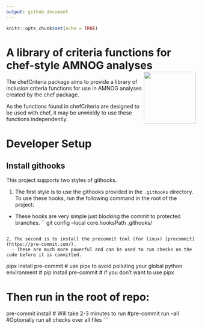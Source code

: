 ```yaml
---
output: github_document
---
```


<!-- Insert badges here -->

<!-- README.md is generated from README.Rmd. Please edit that file -->

```r
knitr::opts_chunk$set(echo = TRUE)
```

# A library of criteria functions for chef-style AMNOG analyses <img src="man/figures/logo.png" align="right" height="138" alt="" />

The chefCriteria package aims to provide a library of inclusion criteria functions 
for use in AMNOG analyses created by the chef package.

As the functions found in chefCriteria are designed to be used with chef,
it may be unwieldy to use these functions independently.

# Developer Setup

## Install githooks

This project supports two styles of githooks.

1.  The first style is to use the githooks provided in the `.githooks` directory. To use these hooks, run the following command in the root of the project:
  - These hooks are very simple just blocking the commit to protected branches.
``
git config --local core.hooksPath .githooks/
```

2. The second is to install the precommit tool (for linux) [precommit](https://pre-commit.com/). 
  - These are much more powerful and can be used to run checks on the code before it is committed.
```
pipx install pre-commit # use pipx to avoid polluting your global python environment
# pip install pre-commit # if you don't want to use pipx

# Then run in the root of repo:
pre-commit install # Will take 2-3 minutes to run
#pre-commit run --all #Optionally run all checks over all files
```
